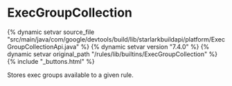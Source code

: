 <html devsite>
<head>
  <meta name="project_path" value="/_project.yaml">
  <meta name="book_path" value="/versions/7.4.0/_book.yaml">
</head>
<body>

<h1 class="page-title" id="modules.ExecGroupCollection">ExecGroupCollection</h1>

{% dynamic setvar source_file "src/main/java/com/google/devtools/build/lib/starlarkbuildapi/platform/ExecGroupCollectionApi.java" %}
{% dynamic setvar version "7.4.0" %}
{% dynamic setvar original_path "/rules/lib/builtins/ExecGroupCollection" %}
{% include "_buttons.html" %}
<!-- {% raw %} -->

Stores exec groups available to a given rule.



</body>
</html>

<!-- {% endraw %} -->
